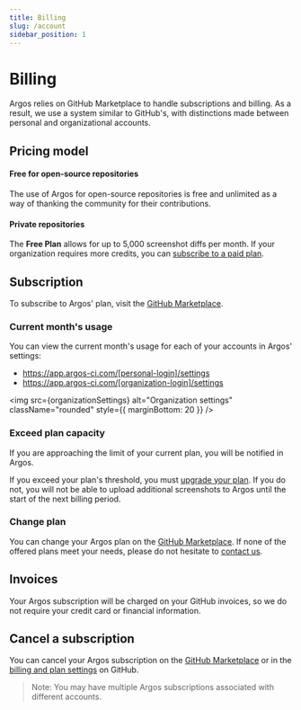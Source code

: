 ```yaml
---
title: Billing
slug: /account
sidebar_position: 1
---
```



# Billing

Argos relies on GitHub Marketplace to handle subscriptions and billing. As a result, we use a system similar to GitHub's, with distinctions made between personal and organizational accounts.

## Pricing model

#### Free for open-source repositories

The use of Argos for open-source repositories is free and unlimited as a way of thanking the community for their contributions.

#### Private repositories

The **Free Plan** allows for up to 5,000 screenshot diffs per month. If your organization requires more credits, you can [subscribe to a paid plan](https://github.com/marketplace/argos-ci).

## Subscription

To subscribe to Argos' plan, visit the [GitHub Marketplace](https://github.com/marketplace/argos-ci).

### Current month's usage

You can view the current month's usage for each of your accounts in Argos' settings:

- https://app.argos-ci.com/[personal-login]/settings
- https://app.argos-ci.com/[organization-login]/settings

<img
  src={organizationSettings}
  alt="Organization settings"
  className="rounded"
  style={{ marginBottom: 20 }}
/>

### Exceed plan capacity

If you are approaching the limit of your current plan, you will be notified in Argos.

If you exceed your plan's threshold, you must [upgrade your plan](https://github.com/marketplace/argos-ci). If you do not, you will not be able to upload additional screenshots to Argos until the start of the next billing period.

### Change plan

You can change your Argos plan on the [GitHub Marketplace](https://github.com/marketplace/argos-ci). If none of the offered plans meet your needs, please do not hesitate to [contact us](mailto:contact@argos-ci.com).

## Invoices

Your Argos subscription will be charged on your GitHub invoices, so we do not require your credit card or financial information.

## Cancel a subscription

You can cancel your Argos subscription on the [GitHub Marketplace](https://github.com/marketplace/argos-ci) or in the [billing and plan settings](https://github.com/settings/billing) on GitHub.

> Note: You may have multiple Argos subscriptions associated with different accounts.
